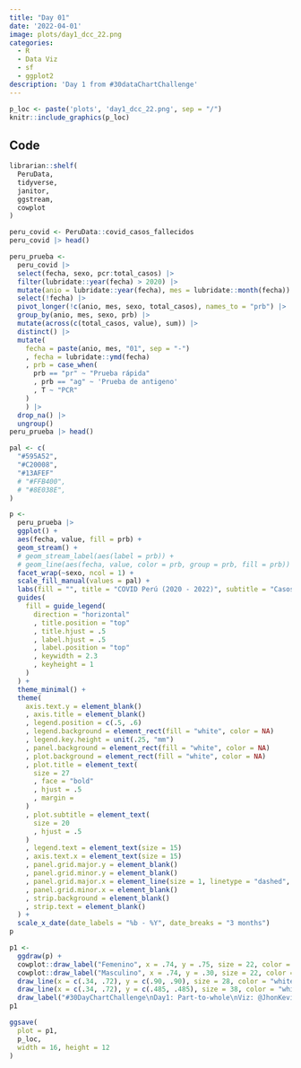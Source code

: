 ```yaml
---
title: "Day 01" 
date: '2022-04-01'
image: plots/day1_dcc_22.png
categories:
  - R
  - Data Viz 
  - sf
  - ggplot2
description: 'Day 1 from #30dataChartChallenge'
---
```


```r
p_loc <- paste('plots', 'day1_dcc_22.png', sep = "/")
knitr::include_graphics(p_loc)
```

## Code

```r
librarian::shelf(
  PeruData,
  tidyverse,
  janitor, 
  ggstream,
  cowplot
)
```

```r
peru_covid <- PeruData::covid_casos_fallecidos
peru_covid |> head()
```

```r
peru_prueba <- 
  peru_covid |> 
  select(fecha, sexo, pcr:total_casos) |> 
  filter(lubridate::year(fecha) > 2020) |> 
  mutate(anio = lubridate::year(fecha), mes = lubridate::month(fecha)) |> 
  select(!fecha) |>
  pivot_longer(!c(anio, mes, sexo, total_casos), names_to = "prb") |> 
  group_by(anio, mes, sexo, prb) |> 
  mutate(across(c(total_casos, value), sum)) |> 
  distinct() |> 
  mutate(
    fecha = paste(anio, mes, "01", sep = "-")
    , fecha = lubridate::ymd(fecha)
    , prb = case_when(
      prb == "pr" ~ "Prueba rápida"
      , prb == "ag" ~ 'Prueba de antigeno'
      , T ~ "PCR"
    )
    ) |> 
  drop_na() |> 
  ungroup()
peru_prueba |> head()
```

```r
pal <- c(
  "#595A52",  
  "#C20008", 
  "#13AFEF"
  # "#FFB400", 
  # "#8E038E", 
)

```



```r
p <- 
  peru_prueba |>
  ggplot() +
  aes(fecha, value, fill = prb) +
  geom_stream() +
  # geom_stream_label(aes(label = prb)) +
  # geom_line(aes(fecha, value, color = prb, group = prb, fill = prb)) +
  facet_wrap(~sexo, ncol = 1) +
  scale_fill_manual(values = pal) +
  labs(fill = "", title = "COVID Perú (2020 - 2022)", subtitle = "Casos positivos según prueba realizada") +
  guides(
    fill = guide_legend(
      direction = "horizontal"
      , title.position = "top"
      , title.hjust = .5
      , label.hjust = .5
      , label.position = "top"
      , keywidth = 2.3
      , keyheight = 1
    )
  ) +
  theme_minimal() +
  theme(
    axis.text.y = element_blank()
    , axis.title = element_blank()
    , legend.position = c(.5, .6)
    , legend.background = element_rect(fill = "white", color = NA)
    , legend.key.height = unit(.25, "mm")
    , panel.background = element_rect(fill = "white", color = NA)
    , plot.background = element_rect(fill = "white", color = NA)
    , plot.title = element_text(
      size = 27
      , face = "bold"
      , hjust = .5
      , margin = 
    )
    , plot.subtitle = element_text(
      size = 20
      , hjust = .5
    )
    , legend.text = element_text(size = 15)
    , axis.text.x = element_text(size = 15)
    , panel.grid.major.y = element_blank()
    , panel.grid.minor.y = element_blank()
    , panel.grid.major.x = element_line(size = 1, linetype = "dashed", color = "darkblue")
    , panel.grid.minor.x = element_blank()
    , strip.background = element_blank()
    , strip.text = element_blank()
  ) +
  scale_x_date(date_labels = "%b - %Y", date_breaks = "3 months") 
p
```

```r
p1 <- 
  ggdraw(p) +
  cowplot::draw_label("Femenino", x = .74, y = .75, size = 22, color = "#d17dd8", fontface = "bold") +
  cowplot::draw_label("Masculino", x = .74, y = .30, size = 22, color = "#0b4dbf",fontface = "bold") +
  draw_line(x = c(.34, .72), y = c(.90, .90), size = 28, color = "white") +
  draw_line(x = c(.34, .72), y = c(.485, .485), size = 38, color = "white") +
  draw_label("#30DayChartChallenge\nDay1: Part-to-whole\nViz: @JhonKevinFlore1\nData: MINSA Perú", x = .02, y = .08, hjust = 0)
p1
```

```r
ggsave(
  plot = p1, 
  p_loc,
  width = 16, height = 12
)
```

